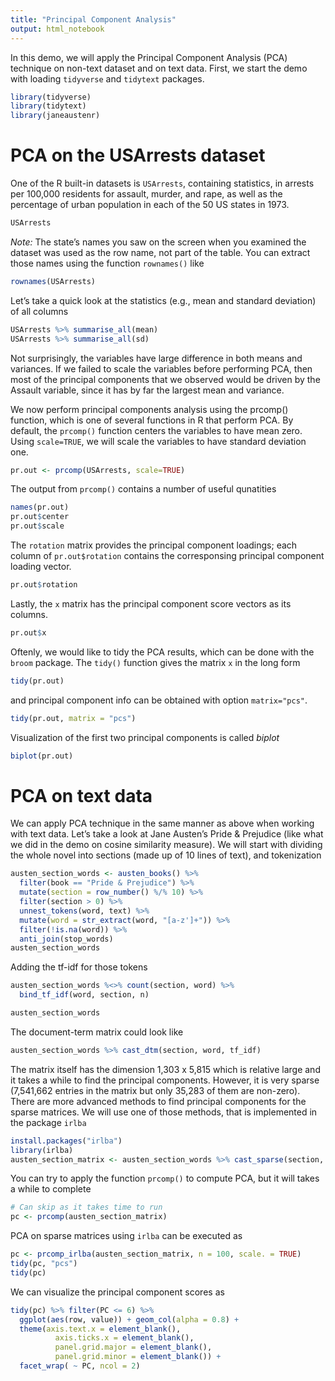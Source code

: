 ```yaml
---
title: "Principal Component Analysis"
output: html_notebook
---
```


In this demo, we will apply the Principal Component Analysis (PCA) technique on non-text dataset and on text data. First, we start the demo with loading `tidyverse` and `tidytext` packages.

```r
library(tidyverse)
library(tidytext)
library(janeaustenr)
```

# PCA on the USArrests dataset

One of the R built-in datasets is `USArrests`, containing statistics, in arrests per 100,000 residents for assault, murder, and rape, as well as the percentage of urban population in each of the 50 US states in 1973.  

```r
USArrests
```

*Note:* The state's names you saw on the screen when you examined the dataset was used as the row name, not part of the table. You can extract those names using the function `rownames()` like

```r
rownames(USArrests)
```

Let's take a quick look at the statistics (e.g., mean and standard deviation) of all columns

```r
USArrests %>% summarise_all(mean)
USArrests %>% summarise_all(sd)
```

Not surprisingly, the variables have large difference in both means and variances.  If we failed to scale the variables before performing PCA, then most of the principal components that we observed would be driven by the Assault variable, since it has by far the largest mean and variance.

We now perform principal components analysis using the prcomp() function, which is one of several functions in R that perform PCA. By default, the `prcomp()` function centers the variables to have mean zero. Using `scale=TRUE`, we will scale the variables to have standard deviation one.

```r
pr.out <- prcomp(USArrests, scale=TRUE)
```

The output from `prcomp()` contains a number of useful qunatities

```r
names(pr.out)
pr.out$center
pr.out$scale
```

The `rotation` matrix provides the principal component loadings; each column of `pr.out$rotation` contains the corresponsing principal component loading vector.

```r
pr.out$rotation
```

Lastly, the `x` matrix has the principal component score vectors as its columns. 

```r
pr.out$x
```

Oftenly, we would like to tidy the PCA results, which can be done with the `broom` package. The `tidy()` function gives the matrix `x` in the long form

```r
tidy(pr.out)
```

and principal component info can be obtained with option `matrix="pcs"`.

```r
tidy(pr.out, matrix = "pcs")
```

Visualization of the first two principal components is called *biplot*

```r
biplot(pr.out)
```

# PCA on text data

We can apply PCA technique in the same manner as above when working with text data. Let's take a look at Jane Austen's Pride & Prejudice (like what we did in the demo on cosine similarity measure). We will start with dividing the whole novel into sections (made up of 10 lines of text), and tokenization

```r
austen_section_words <- austen_books() %>%
  filter(book == "Pride & Prejudice") %>%
  mutate(section = row_number() %/% 10) %>%
  filter(section > 0) %>%
  unnest_tokens(word, text) %>%
  mutate(word = str_extract(word, "[a-z']+")) %>%
  filter(!is.na(word)) %>%
  anti_join(stop_words)
austen_section_words
```

Adding the tf-idf for those tokens

```r
austen_section_words %<>% count(section, word) %>% 
  bind_tf_idf(word, section, n)

austen_section_words
```

The document-term matrix could look like

```r
austen_section_words %>% cast_dtm(section, word, tf_idf)
```

The matrix itself has the dimension 1,303 x 5,815 which is relative large and it takes a while to find the principal components. However, it is very sparse (7,541,662 entries in the matrix but only 35,283 of them are non-zero). There are more advanced methods to find principal components for the sparse matrices. We will use one of those methods, that is implemented in the package `irlba`

```r
install.packages("irlba")
library(irlba)
austen_section_matrix <- austen_section_words %>% cast_sparse(section, word, tf_idf)
```

You can try to apply the function `prcomp()` to compute PCA, but it will takes a while to complete

```r
# Can skip as it takes time to run
pc <- prcomp(austen_section_matrix)
```

PCA on sparse matrices using `irlba` can be executed as

```r
pc <- prcomp_irlba(austen_section_matrix, n = 100, scale. = TRUE)
tidy(pc, "pcs")
tidy(pc)
```

We can visualize the principal component scores as

```r
tidy(pc) %>% filter(PC <= 6) %>%
  ggplot(aes(row, value)) + geom_col(alpha = 0.8) + 
  theme(axis.text.x = element_blank(), 
          axis.ticks.x = element_blank(),
          panel.grid.major = element_blank(), 
          panel.grid.minor = element_blank()) + 
  facet_wrap( ~ PC, ncol = 2)
```

